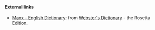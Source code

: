 ==== External links====
*[http://www.websters-online-dictionary.org/definition/Manx-english/ Manx - English Dictionary]: from [http://www.websters-online-dictionary.org/ Webster's Dictionary] - the Rosetta Edition.
